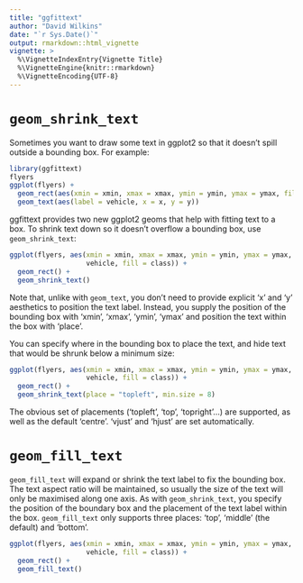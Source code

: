 ```yaml
---
title: "ggfittext"
author: "David Wilkins"
date: "`r Sys.Date()`"
output: rmarkdown::html_vignette
vignette: >
  %\VignetteIndexEntry{Vignette Title}
  %\VignetteEngine{knitr::rmarkdown}
  %\VignetteEncoding{UTF-8}
---
```


# `geom_shrink_text`

Sometimes you want to draw some text in ggplot2 so that it doesn't spill outside
a bounding box. For example:

```r
library(ggfittext)
flyers
ggplot(flyers) +
  geom_rect(aes(xmin = xmin, xmax = xmax, ymin = ymin, ymax = ymax, fill = class)) +
  geom_text(aes(label = vehicle, x = x, y = y))
```

ggfittext provides two new ggplot2 geoms that help with fitting text to a box.
To shrink text down so it doesn't overflow a bounding box, use
`geom_shrink_text`:

```r
ggplot(flyers, aes(xmin = xmin, xmax = xmax, ymin = ymin, ymax = ymax, label =
                   vehicle, fill = class)) +
  geom_rect() +
  geom_shrink_text()
```

Note that, unlike with `geom_text`, you don't need to provide explicit ‘x’ and
‘y’ aesthetics to position the text label. Instead, you supply the position of
the bounding box with ‘xmin’, ‘xmax’, ‘ymin’, ‘ymax’ and position the text
within the box with ‘place’.

You can specify where in the bounding box to place the text, and hide text that
would be shrunk below a minimum size:

```r
ggplot(flyers, aes(xmin = xmin, xmax = xmax, ymin = ymin, ymax = ymax, label =
                   vehicle, fill = class)) +
  geom_rect() +
  geom_shrink_text(place = "topleft", min.size = 8)
```

The obvious set of placements (‘topleft’, ‘top’, ‘topright’...) are supported,
as well as the default ‘centre’. ‘vjust’ and ‘hjust’ are set automatically.

# `geom_fill_text`

`geom_fill_text` will expand or shrink the text label to fix the bounding box.
The text aspect ratio will be maintained, so usually the size of the text will
only be maximised along one axis. As with `geom_shrink_text`, you specify the
position of the boundary box and the placement of the text label within the box.
`geom_fill_text` only supports three places: ‘top’, ‘middle’ (the default) and
‘bottom’.

```r
ggplot(flyers, aes(xmin = xmin, xmax = xmax, ymin = ymin, ymax = ymax, label =
                   vehicle, fill = class)) +
  geom_rect() +
  geom_fill_text()
```
